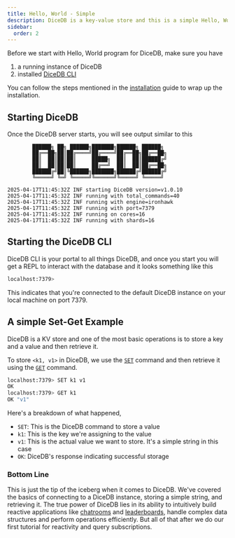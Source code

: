 ```yaml
---
title: Hello, World - Simple
description: DiceDB is a key-value store and this is a simple Hello, World! example to get started with it.
sidebar:
  order: 2
---
```


Before we start with Hello, World program for DiceDB, make sure you have

1. a running instance of DiceDB
2. installed [DiceDB CLI](https://github.com/dicedb/dicedb-cli)

You can follow the steps mentioned in the [installation](/get-started/installation/) guide to wrap up the installation.

## Starting DiceDB

Once the DiceDB server starts, you will see output similar to this

```
        ██████╗ ██╗ ██████╗███████╗██████╗ ██████╗
        ██╔══██╗██║██╔════╝██╔════╝██╔══██╗██╔══██╗
        ██║  ██║██║██║     █████╗  ██║  ██║██████╔╝
        ██║  ██║██║██║     ██╔══╝  ██║  ██║██╔══██╗
        ██████╔╝██║╚██████╗███████╗██████╔╝██████╔╝
        ╚═════╝ ╚═╝ ╚═════╝╚══════╝╚═════╝ ╚═════╝

2025-04-17T11:45:32Z INF starting DiceDB version=v1.0.10
2025-04-17T11:45:32Z INF running with total_commands=40
2025-04-17T11:45:32Z INF running with engine=ironhawk
2025-04-17T11:45:32Z INF running with port=7379
2025-04-17T11:45:32Z INF running on cores=16
2025-04-17T11:45:32Z INF running with shards=16
```

## Starting the DiceDB CLI

DiceDB CLI is your portal to all things DiceDB, and once you start
you will get a REPL to interact with the database and it looks
something like this

```bash
localhost:7379>
```

This indicates that you're connected to the default DiceDB instance on your local machine on port 7379.

## A simple Set-Get Example

DiceDB is a KV store and one of the most basic operations is to store a key and a value
and then retrieve it.

To store `<k1, v1>` in DiceDB, we use the [`SET`](/commands/set) command and
then retrieve it using the [`GET`](/commands/get) command.

```bash
localhost:7379> SET k1 v1
OK
localhost:7379> GET k1
OK "v1"
```

Here's a breakdown of what happened,

- `SET`: This is the DiceDB command to store a value
- `k1`: This is the key we're assigning to the value
- `v1`: This is the actual value we want to store. It's a simple string in this case
- `OK`: DiceDB's response indicating successful storage


### Bottom Line

This is just the tip of the iceberg when it comes to DiceDB.
We've covered the basics of connecting to a DiceDB instance, storing a simple string, and retrieving it.
The true power of DiceDB lies in its ability to intuitively build reactive applications
like [chatrooms](https://github.com/DiceDB/dice/tree/master/examples/chatroom-go) and
[leaderboards](https://github.com/DiceDB/dice/tree/master/examples/leaderboard-go),
handle complex data structures and perform operations efficiently.
But all of that after we do our first tutorial for reactivity and query subscriptions.
